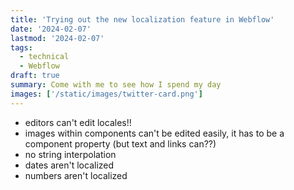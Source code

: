 ```yaml
---
title: 'Trying out the new localization feature in Webflow'
date: '2024-02-07'
lastmod: '2024-02-07'
tags:
  - technical
  - Webflow
draft: true
summary: Come with me to see how I spend my day
images: ['/static/images/twitter-card.png']
---
```


- editors can't edit locales!!
- images within components can't be edited easily, it has to be a component property (but text and links can??)
- no string interpolation
- dates aren't localized
- numbers aren't localized